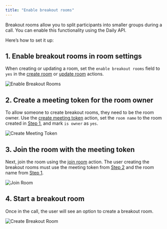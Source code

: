 ```yaml
---
title: "Enable breakout rooms"
---
```



Breakout rooms allow you to split participants into smaller groups during a call. You can enable this functionality using the Daily API.

Here’s how to set it up:

## 1. Enable breakout rooms in room settings

When creating or updating a room, set the `enable breakout rooms` field to `yes` in the [create room](/bubble/daily/plugin-reference/actions/create-room) or [update room](/bubble/daily/plugin-reference/actions/update-room) actions.

![Enable Breakout Rooms](https://res.cloudinary.com/dpfmaccxx/image/upload/v1727360993/create_breakout_rooms_hmcsp7.png)

## 2. Create a meeting token for the room owner

To allow someone to create breakout rooms, they need to be the room owner. Use the [create meeting token](/bubble/daily/plugin-reference/actions/create-meeting-token) action, set the `room name` to the room created in [Step 1](#1-enable-breakout-rooms-in-room-settings), and mark `is owner` as `yes`.

![Create Meeting Token](https://res.cloudinary.com/dpfmaccxx/image/upload/v1727360993/create_meeting_token_egi6wc.png)

## 3. Join the room with the meeting token

Next, join the room using the [join room](/bubble/daily/plugin-reference/actions/join-room) action. The user creating the breakout rooms must use the meeting token from [Step 2](#2-create-a-meeting-token-for-the-room-owner) and the room name from [Step 1](#1-enable-breakout-rooms-in-room-settings).

![Join Room](https://res.cloudinary.com/dpfmaccxx/image/upload/v1727360993/join_room_xr0mqz.png)

## 4. Start a breakout room

Once in the call, the user will see an option to create a breakout room.

![Create Breakout Room](https://res.cloudinary.com/dpfmaccxx/image/upload/v1727361002/breakout_room_kmixd1.png)

<dailyBubbleFooter />
